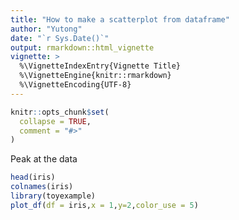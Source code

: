 ```yaml
---
title: "How to make a scatterplot from dataframe"
author: "Yutong"
date: "`r Sys.Date()`"
output: rmarkdown::html_vignette
vignette: >
  %\VignetteIndexEntry{Vignette Title}
  %\VignetteEngine{knitr::rmarkdown}
  %\VignetteEncoding{UTF-8}
---
```


```r
knitr::opts_chunk$set(
  collapse = TRUE,
  comment = "#>"
)
```


Peak at the data
```r
head(iris)
colnames(iris)
library(toyexample)
plot_df(df = iris,x = 1,y=2,color_use = 5)
```

